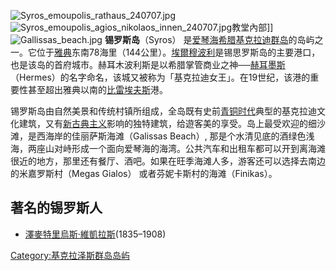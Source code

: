 {{unreferenced|time=2012-7-23}}
{{Infobox settlement
<!-- See Template:Infobox settlement for additional fields and descriptions -->
| name                    = 锡罗斯岛
| native_name             = <small>Περιφερειακή ενότητα</small> Σύρου<br>Δήμος Σύρου-Ερμούπολης 
| native_name_lang        = el
| settlement_type         = [[島嶼|島嶼]]
| image_skyline           = Syros ermoupolis 140707.jpg
| image_alt               = 
| image_caption           = [[埃爾穆波利|埃爾穆波利]]港
| imagesize               = 
| image_flag              = 
| flag_alt                = 
| image_seal              = 
| seal_alt                = 
| image_shield            = 
| shield_alt              = 
| nickname                = 
| motto                   = 
| image_map               = 2011 Dimos Syrou-Ermoupolis.png
| map_alt                 = 
| map_caption             = 锡罗斯岛在[[南愛琴|南愛琴]](橙色示)的位置
| mapsize = 250px
| pushpin_map             = 
| pushpin_label_position  = 
| pushpin_map_alt         = 
| pushpin_map_caption     = 
| latd  = 37 |latm  = 27|lats  =  |latNS  = N
| longd = 24 |longm = 54|longs =  |longEW = E
| coor_pinpoint           = 
| coordinates_type        = 
| coordinates_display     = inline,title
| coordinates_footnotes   = 
| subdivision_type        = 國家
| subdivision_name        = {{GRE}}
| subdivision_type1       = [[希臘大區|大區]]
| subdivision_name1       = [[南愛琴|南愛琴]]
| established_title       = 
| established_date        = 2011
| founder                 = 
| seat_type               = 首府
| seat                    = [[埃爾穆波利|埃爾穆波利]]
| government_footnotes    = 
| leader_party            = 
| leader_title            = 
| leader_name             = 
| unit_pref               = Metric
| area_footnotes          = 
| area_total_km2          = 102.4
| area_land_km2           = 
| area_water_km2          = 
| area_water_percent      = 
| area_note               = 
| elevation_footnotes     = 
| elevation_m             = 
| population_footnotes    = 
| population_total        = 19782
| population_as_of        = 2001
| population_density_km2  = auto
| population_demonym      = 
| population_note         = 
| time_zone               = [[歐洲東部時間|歐洲東部時間]]
| utc_offset              = +2
| timezone1_DST           = [[歐洲東部夏令時間|歐洲東部夏令時間]]
| utc_offset1_DST         = +3
| postal_code_type        = 郵政編號 
| postal_code             = 841 xx
| area_code_type          = 區域編碼
| area_code               = 228x0
| blank_name              = 車牌編號
| blank_info              = EM
| iso_code                = 
| website                 = <!-- {{url|www..gr}} -->
| footnotes               = 
}}
[[File:Syros_emoupolis_rathaus_240707.jpg|left]]
[[File:Syros_emoupolis_agios_nikolaos_innen_240707.jpg|left]]教堂內部]]
[[File:Gallissas_beach.jpg|left]]
'''锡罗斯岛'''（Syros） 是[[爱琴海|爱琴海]][[希腊|希腊]][[基克拉澤斯|基克拉迪群岛]]的岛屿之一。它位于[[雅典|雅典]]东南78海里（144公里）。[[埃爾穆波利|埃爾穆波利]]是锡思罗斯岛的主要港口，也是该岛的首府城市。赫耳木波利斯是以希腊掌管商业之神──[[赫耳墨斯|赫耳墨斯]]（Hermes）的名字命名，该城又被称为「基克拉迪女王」。在19世纪，该港的重要性甚至超出雅典以南的[[比雷埃夫斯|比雷埃夫斯]]港。

锡罗斯岛由自然美景和传统村镇所组成，全岛既有史前[[青铜时代|青铜时代]]典型的基克拉迪文化建筑，又有[[新古典主义|新古典主义]]影响的独特建筑，给遊客美的享受。岛上最受欢迎的细沙滩，是西海岸的佳丽萨斯海滩（Galissas Beach）, 那是个水清见底的酒绿色浅海，两座山对峙形成一个面向爱琴海的海湾。公共汽车和出租车都可以开到离海滩很近的地方，那里还有餐厅、酒吧。如果在旺季海滩人多，游客还可以选择去南边的米嘉罗斯村（Megas Gialos） 或者芬妮卡斯村的海滩（Finikas）。

==著名的锡罗斯人==
*[[澤麥特里烏斯·維凱拉斯|澤麥特里烏斯·維凱拉斯]](1835–1908)

{{模板:愛琴海諸島}}
{{Authority control}}
[[Category:基克拉泽斯群岛岛屿|Category:基克拉泽斯群岛岛屿]]